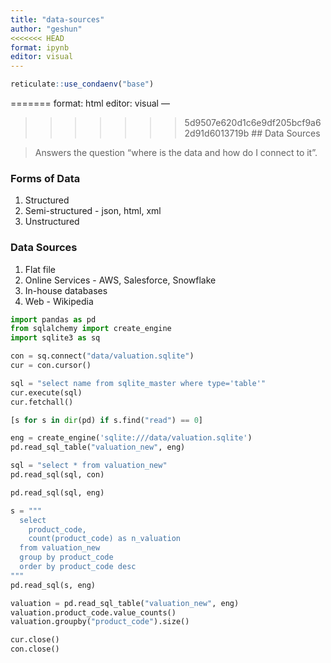 ```yaml
---
title: "data-sources"
author: "geshun"
<<<<<<< HEAD
format: ipynb
editor: visual
---
```


```r
reticulate::use_condaenv("base")
```

=======
format: html
editor: visual
---

>>>>>>> 5d9507e620d1c6e9df205bcf9a62d91d6013719b
## Data Sources

> Answers the question "where is the data and how do I connect to it".

### Forms of Data

1.  Structured
2.  Semi-structured - json, html, xml
3.  Unstructured

### Data Sources

1.  Flat file
2.  Online Services - AWS, Salesforce, Snowflake
3.  In-house databases
4.  Web - Wikipedia

```python
import pandas as pd
from sqlalchemy import create_engine
import sqlite3 as sq
```

```python
con = sq.connect("data/valuation.sqlite")
cur = con.cursor()
```

```python
sql = "select name from sqlite_master where type='table'"
cur.execute(sql)
cur.fetchall()
```

```python
[s for s in dir(pd) if s.find("read") == 0]
```

```python
eng = create_engine('sqlite:///data/valuation.sqlite')
pd.read_sql_table("valuation_new", eng)
```

```python
sql = "select * from valuation_new"
pd.read_sql(sql, con)
```

```python
pd.read_sql(sql, eng)
```

```python
s = """
  select 
    product_code, 
    count(product_code) as n_valuation
  from valuation_new 
  group by product_code
  order by product_code desc
"""
pd.read_sql(s, eng)
```

```python
valuation = pd.read_sql_table("valuation_new", eng)
valuation.product_code.value_counts()
valuation.groupby("product_code").size()
```

```python
cur.close()
con.close()
```
